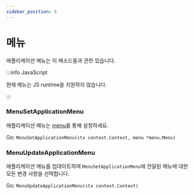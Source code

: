 ```yaml
---
sidebar_position: 6
---
```


# 메뉴

애플리케이션 메뉴는 이 메소드들과 관련 있습니다.

:::info JavaScript

현재 메뉴는 JS runtime을 지원하지 않습니다.

:::

### MenuSetApplicationMenu

애플리케이션 메뉴는 [menu](../menus.mdx)를 통해 설정하세요.

Go: `MenuSetApplicationMenu(ctx context.Context, menu *menu.Menu)`

### MenuUpdateApplicationMenu

애플리케이션 메뉴를 업데이트하여 `MenuSetApplicationMenu`에 전달된 메뉴에 대한 모든 변경 사항을 선택합니다.

Go: `MenuUpdateApplicationMenu(ctx context.Context)`
